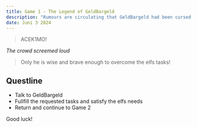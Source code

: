 ```yaml
---
title: Game 1 - The Legend of GeldBargeld
description: "Rumours are circulating that GeldBargeld had been cursed long ago, destined to protect the Danube but also to challenge those who live by it. To keep the river calm and prevent its waters from rising in a destructive flood, someone has to answer his questions correctly once a year. The questions were always different, always perplexing, and only the wisest could hope to succeed."
date: Juni 3 2024
---
```



>ACEK1MO!

*The crowd screemed loud*

>Only he is wise and brave enough to overcome the elfs tasks!


## Questline

+ Talk to GeldBargeld
+ Fullfill the requested tasks and satisfy the elfs needs
+ Return and continue to Game 2 

Good luck!

